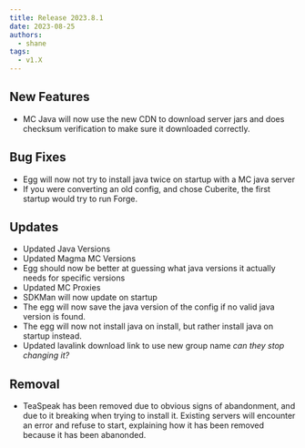 ```yaml
---
title: Release 2023.8.1
date: 2023-08-25
authors:
  - shane
tags:
  - v1.X
---
```


## New Features

- MC Java will now use the new CDN to download server jars and does checksum verification to make sure it downloaded correctly.

## Bug Fixes

- Egg will now not try to install java twice on startup with a MC java server
- If you were converting an old config, and chose Cuberite, the first startup would try to run Forge.

## Updates

- Updated Java Versions
- Updated Magma MC Versions
- Egg should now be better at guessing what java versions it actually needs for specific versions
- Updated MC Proxies
- SDKMan will now update on startup
- The egg will now save the java version of the config if no valid java version is found.
- The egg will now not install java on install, but rather install java on startup instead.
- Updated lavalink download link to use new group name _can they stop changing it?_

## Removal

- TeaSpeak has been removed due to obvious signs of abandonment, and due to it breaking when trying to install it. Existing servers will encounter an error and refuse to start, explaining how it has been removed because it has been abanonded.
